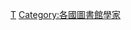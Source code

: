 {{Catnav|頁面分類|人类社会|人物|職業|各职业英国人}}
{{Catnav|頁面分類|人类社会|人物|各職業人物|图书馆学家}}
{{Catnav|頁面分類|人物|職業|各职业英国人}}
{{Catnav|頁面分類|人物|各國人物|英国人|各职业英国人}}
{{Catnav|頁面分類|人物|各職業人物|图书馆学家}}

[[Category:各职业英国人|T]]
[[Category:各國圖書館學家|Category:各國圖書館學家]]
